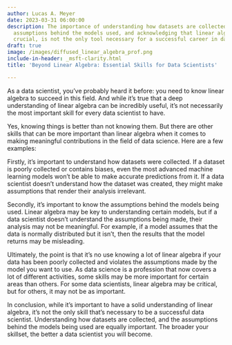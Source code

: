 ```yaml
---
author: Lucas A. Meyer
date: 2023-03-31 06:00:00
description: The importance of understanding how datasets are collected, knowing the
  assumptions behind the models used, and acknowledging that linear algebra, while
  crucial, is not the only tool necessary for a successful career in data science.
draft: true
image: /images/diffused_linear_algebra_prof.png
include-in-header: _msft-clarity.html
title: 'Beyond Linear Algebra: Essential Skills for Data Scientists'

---
```


As a data scientist, you've probably heard it before: you need to know linear algebra to succeed in this field. And while it's true that a deep understanding of linear algebra can be incredibly useful, it's not necessarily the most important skill for every data scientist to have.

Yes, knowing things is better than not knowing them. But there are other skills that can be more important than linear algebra when it comes to making meaningful contributions in the field of data science. Here are a few examples:

Firstly, it's important to understand how datasets were collected. If a dataset is poorly collected or contains biases, even the most advanced machine learning models won't be able to make accurate predictions from it. If a data scientist doesn't understand how the dataset was created, they might make assumptions that render their analysis irrelevant.

Secondly, it's important to know the assumptions behind the models being used. Linear algebra may be key to understanding certain models, but if a data scientist doesn't understand the assumptions being made, their analysis may not be meaningful. For example, if a model assumes that the data is normally distributed but it isn't, then the results that the model returns may be misleading.

Ultimately, the point is that it's no use knowing a lot of linear algebra if your data has been poorly collected and violates the assumptions made by the model you want to use. As data science is a profession that now covers a lot of different activities, some skills may be more important for certain areas than others. For some data scientists, linear algebra may be critical, but for others, it may not be as important.

In conclusion, while it's important to have a solid understanding of linear algebra, it's not the only skill that's necessary to be a successful data scientist. Understanding how datasets are collected, and the assumptions behind the models being used are equally important. The broader your skillset, the better a data scientist you will become.